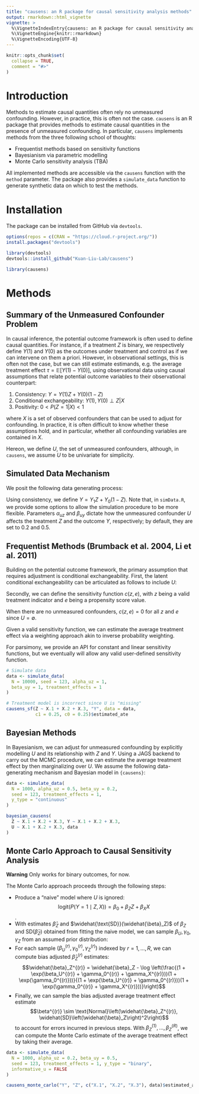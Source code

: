 ```yaml
---
title: "causens: an R package for causal sensitivity analysis methods"
output: rmarkdown::html_vignette
vignette: >
  %\VignetteIndexEntry{causens: an R package for causal sensitivity analysis methods}
  %\VignetteEngine{knitr::rmarkdown}
  %\VignetteEncoding{UTF-8}
---
```


```r
knitr::opts_chunk$set(
  collapse = TRUE,
  comment = "#>"
)
```

# Introduction

Methods to estimate causal quantities often rely no unmeasured confounding. However, 
in practice, this is often not the case. `causens` is an R package that provides
methods to estimate causal quantities in the presence of unmeasured confounding. In
particular, `causens` implements methods from the three following school of thoughts:

- Frequentist methods based on sensitivity functions
- Bayesianism via parametric modelling
- Monte Carlo sensitivity analysis (TBA)

All implemented methods are accessible via the `causens` function with the `method`
parameter. The package also provides a `simulate_data` function to generate synthetic data on which to test the methods.

# Installation

The package can be installed from GitHub via `devtools`.

```r
options(repos = c(CRAN = "https://cloud.r-project.org/"))
install.packages("devtools")
```

```r
library(devtools)
devtools::install_github("Kuan-Liu-Lab/causens")
```

```r
library(causens)
```

# Methods

## Summary of the Unmeasured Confounder Problem

In causal inference, the potential outcome framework is often used to define causal
quantities. For instance, if a treatment $Z$ is binary, we respectively define $Y(1)$ 
and $Y(0)$ as the outcomes under treatment and control as if we can intervene on them
a priori. However, in observational settings, this is often not the case, but we can
still estimate estimands, e.g. the average treatment effect $\tau = \mathbb{E}[Y(1) - Y(0)]$,
using observational data using causal assumptions that relate potential outcome variables
to their observational counterpart:

1. Consistency: $Y = Y(1)Z + Y(0)(1 - Z)$
2. Conditional exchangeability: $Y(1), Y(0) \perp Z | X$
3. Positivity: $0 < P(Z = 1 | X) < 1$

where $X$ is a set of observed confounders that can be used to adjust for confounding. In
practice, it is often difficult to know whether these assumptions hold, and in particular,
whether all confounding variables are contained in $X$.

Hereon, we define $U$, the set of unmeasured confounders, although, in `causens`, we assume $U$ to be univariate for simplicity.

## Simulated Data Mechanism

We posit the following data generating process:

\begin{align*}
  X_1 &\sim \text{Normal}(0, 1) \\
  X_2 &\sim \text{Normal}(0, 1) \\
  X_3 &\sim \text{Normal}(0, 1) \\
  U &\sim \text{Bern}(0.5) \\
  Z &\sim \text{Bern}(\text{logit}^{-1}(\alpha_{uz} U + \alpha_{xz} X_3)) \\
  Y1 &\sim \text{Normal}(\beta_{uy} U + 0.5 X_1 + 0.5 X_2 - 0.5 X_3) \\
  Y0 &\sim \text{Normal}(0.5 X_1 + 0.5 X_2 - 0.5 X_3) \, .
\end{align*}

Using consistency, we define $Y = Y_1 Z + Y_0 (1 - Z)$. Note that, 
in `simData.R`, we provide some options to allow the simulation 
procedure to be more flexible. Parameters $\alpha_{uz}$ and $\beta_{uy}$
dictate how the unmeasured confounder $U$ affects the treatment $Z$ and
the outcome $Y$, respectively; by default, they are set to 0.2 and 0.5. 


## Frequentist Methods (Brumback et al. 2004, Li et al. 2011)

Building on the potential outcome framework, the primary assumption that requires adjustment
is conditional exchangeability. First, the latent conditional exchangeability can be articulated
as follows to include $U$:

\begin{align*}
  Y(1), Y(0) \perp Z | X, U
\end{align*}

Secondly, we can define the sensitivity function $c(z, e)$, with $z$ being a valid treatment
indicator and $e$ being a propensity score value.

\begin{align*}
  c(z, e) = \mathbb{E}\Big[Y(z) \mid Z = 1, e\Big] - \mathbb{E}\Big[Y(z) \mid Z = 0, e\Big]
\end{align*}

When there are no unmeasured confounders, $c(z, e) = 0$ for all $z$ and $e$ since $U = \emptyset$.

Given a valid sensitivity function, we can estimate the average treatment effect via a weighting approach
akin to inverse probability weighting.

For parsimony, we provide an API for constant and linear sensitivity functions, but we eventually will
allow any valid user-defined sensitivity function.

``` r
# Simulate data
data <- simulate_data(
  N = 10000, seed = 123, alpha_uz = 1,
  beta_uy = 1, treatment_effects = 1
)

# Treatment model is incorrect since U is "missing"
causens_sf(Z ~ X.1 + X.2 + X.3, "Y", data = data,
           c1 = 0.25, c0 = 0.25)$estimated_ate
```

## Bayesian Methods

In Bayesianism, we can adjust for unmeasured confounding by explicitly modelling $U$ and its relationship
with $Z$ and $Y$. Using a JAGS backend to carry out the MCMC procedure, we can estimate the average treatment
effect by then marginalizing over $U$. We assume the following data-generating mechanism and Bayesian model in `{causens}`:

\begin{align*}
  X_1, X_2, X_3 &\stackrel{iid}{\sim} \text{Normal}(0, 1) \\
  U \mid X &\sim \operatorname{Bern}\left(\text{logit}^{-1}\gamma_{ux} X\right) \\
  Z \mid U, X &\sim \text{Bern}\left(\text{logit}^{-1}(\alpha_{uz} U + \alpha_{xz} X)\right) \\
  Y \mid U, X, Z &\sim \text{Normal}(\beta_{uy} U + \beta_{xy} X + \tau Z) \\
\end{align*}

``` r
data <- simulate_data(
  N = 1000, alpha_uz = 0.5, beta_uy = 0.2,
  seed = 123, treatment_effects = 1,
  y_type = "continuous"
)

bayesian_causens(
  Z ~ X.1 + X.2 + X.3, Y ~ X.1 + X.2 + X.3,
  U ~ X.1 + X.2 + X.3, data
)
```

## Monte Carlo Approach to Causal Sensitivity Analysis

**Warning** Only works for binary outcomes, for now.

The Monte Carlo approach proceeds through the following steps:

- Produce a "naive" model where $U$ is ignored: $$\text{logit}\Big(P(Y = 1 \mid Z, X)\Big) = \beta_0 + \beta_Z Z + \beta_X X$$.
- With estimates $\widehat{\beta}_Z$ and $\widehat{\text{SD}}(\widehat{\beta}_Z)$ of $\beta_Z$ and $\text{SD}(\widehat{\beta}_Z)$ obtained from fitting the naive model,
we can sample $\beta_U, \gamma_0, \gamma_Z$ from an assumed prior distribution:
\begin{align*}
  \beta_U &\sim \text{Uniform}(-2, 2) \\
  \gamma_0 &\sim \text{Uniform}(-5, 5) \\
  \gamma_Z &\sim \text{Uniform}(-2, 2) \, .
\end{align*}
- For each sample $\left(\beta_U^{(r)}, \gamma_0^{(r)}, \gamma_Z^{(r)}\right)$ indexed by $r = 1, \dots, R$, we can compute bias adjusted $\widehat{\beta}_Z^{(r)}$ estimates:
$$\widehat{\beta}_Z^{(r)} = \widehat{\beta}_Z - \log \left(\frac{(1 + \exp(\beta_U^{(r)} + \gamma_0^{(r)} + \gamma_X^{(r)}))(1 + \exp(\gamma_0^{(r)}))}{(1 + \exp(\beta_U^{(r)} + \gamma_0^{(r)}))(1 + \exp(\gamma_0^{(r)} + \gamma_X^{(r)}))}\right)$$
- Finally, we can sample the bias adjusted average treatment effect estimate
$$\beta^{(r)} \sim \text{Normal}\left(\widehat{\beta}_Z^{(r)}, \widehat{SD}\left(\widehat{\beta}_Z\right)^2\right)$$ to account for errors incurred in previous steps. With $\beta^{(1)}_Z, \dots, \beta^{(R)}_Z$, we can compute the Monte Carlo estimate of the average treatment effect by taking their average.

```r
data <- simulate_data(
  N = 1000, alpha_uz = 0.2, beta_uy = 0.5,
  seed = 123, treatment_effects = 1, y_type = "binary",
  informative_u = FALSE
)

causens_monte_carlo("Y", "Z", c("X.1", "X.2", "X.3"), data)$estimated_ate
```
